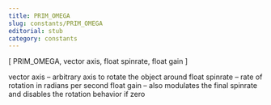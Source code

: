 ```yaml
---
title: PRIM_OMEGA
slug: constants/PRIM_OMEGA
editorial: stub
category: constants
---
```


<LSLConstant name="PRIM_OMEGA"/>

[ PRIM_OMEGA, vector axis, float spinrate, float gain ]

vector axis – arbitrary axis to rotate the object around float spinrate – rate of rotation in radians per second float gain – also modulates the final spinrate and disables the rotation behavior if zero
